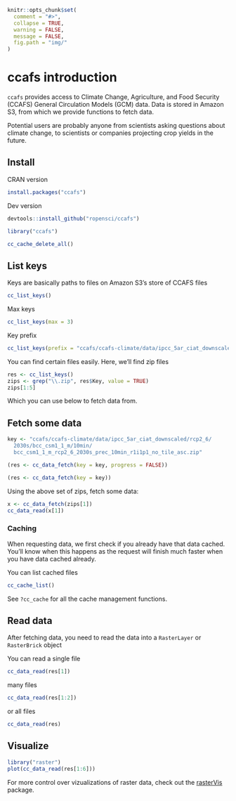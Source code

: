 <!--
%\VignetteEngine{knitr::knitr}
%\VignetteIndexEntry{ccafs introduction}
%\VignetteEncoding{UTF-8}
-->

```r
knitr::opts_chunk$set(
  comment = "#>",
  collapse = TRUE,
  warning = FALSE,
  message = FALSE,
  fig.path = "img/"
)
```

ccafs introduction
==================

`ccafs` provides access to Climate Change, Agriculture, and Food Security (CCAFS)
General Circulation Models (GCM) data. Data is stored in Amazon S3, from
which we provide functions to fetch data.

Potential users are probably anyone from scientists asking questions about climate change, to scientists or companies projecting crop yields in the future.

## Install

CRAN version

```r
install.packages("ccafs")
```

Dev version

```r
devtools::install_github("ropensci/ccafs")
```

```r
library("ccafs")
```

```r
cc_cache_delete_all()
```

## List keys

Keys are basically paths to files on Amazon S3's store of CCAFS files

```r
cc_list_keys()
```

Max keys

```r
cc_list_keys(max = 3)
```

Key prefix

```r
cc_list_keys(prefix = "ccafs/ccafs-climate/data/ipcc_5ar_ciat_downscaled/")
```

You can find certain files easily. Here, we'll find zip files

```r
res <- cc_list_keys()
zips <- grep("\\.zip", res$Key, value = TRUE)
zips[1:5]
```

Which you can use below to fetch data from.


## Fetch some data

```r
key <- "ccafs/ccafs-climate/data/ipcc_5ar_ciat_downscaled/rcp2_6/
  2030s/bcc_csm1_1_m/10min/
  bcc_csm1_1_m_rcp2_6_2030s_prec_10min_r1i1p1_no_tile_asc.zip"
```

```r
(res <- cc_data_fetch(key = key, progress = FALSE))
```

```r
(res <- cc_data_fetch(key = key))
```

Using the above set of zips, fetch some data:

```r
x <- cc_data_fetch(zips[1])
cc_data_read(x[1])
```


### Caching

When requesting data, we first check if you already have that data cached.
You'll know when this happens as the request will finish much faster when
you have data cached already.

You can list cached files

```r
cc_cache_list()
```

See `?cc_cache` for all the cache management functions.

## Read data

After fetching data, you need to read the data into a `RasterLayer` or
`RasterBrick` object

You can read a single file

```r
cc_data_read(res[1])
```

many files

```r
cc_data_read(res[1:2])
```

or all files

```r
cc_data_read(res)
```

## Visualize

```r
library("raster")
plot(cc_data_read(res[1:6]))
```

For more control over vizualizations of raster data, check out the
[rasterVis](https://CRAN.R-project.org/package=rasterVis) package.

